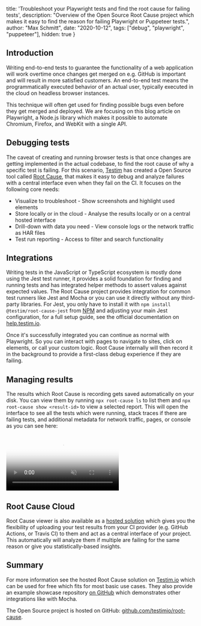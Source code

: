   title: 'Troubleshoot your Playwright tests and find the root cause for failing tests',
  description: "Overview of the Open Source Root Cause project which makes it easy to find the reason for failing Playwright or Puppeteer tests.",
  author: "Max Schmitt",
  date: "2020-10-12",
  tags: ["debug", "playwright", "puppeteer"],
  hidden: true
}

## Introduction

Writing end-to-end tests to guarantee the functionality of a web application will work overtime once changes get merged on e.g. GitHub is important and will result in more satisfied customers. An end-to-end test means the programmatically executed behavior of an actual user, typically executed in the cloud on headless browser instances.

This technique will often get used for finding possible bugs even before they get merged and deployed. We are focusing on this blog article on Playwright, a Node.js library which makes it possible to automate Chromium, Firefox, and WebKit with a single API.

## Debugging tests

The caveat of creating and running browser tests is that once changes are getting implemented in the actual codebase, to find the root cause of why a specific test is failing. For this scenario, [Testim](https://www.testim.io) has created a Open Source tool called [Root Cause](https://github.com/testimio/root-cause), that makes it easy to debug and analyze failures with a central interface even when they fail on the CI. It focuses on the following core needs:

- Visualize to troubleshoot - Show screenshots and highlight used elements
- Store locally or in the cloud - Analyse the results locally or on a central hosted interface
- Drill-down with data you need - View console logs or the network traffic as HAR files
- Test run reporting - Access to filter and search functionality

## Integrations

Writing tests in the JavaScript or TypeScript ecosystem is mostly done using the Jest test runner, it provides a solid foundation for finding and running tests and has integrated helper methods to assert values against expected values. The Root Cause project provides integration for common test runners like Jest and Mocha or you can use it directly without any third-party libraries. For Jest, you only have to install it with `npm install @testim/root-cause-jest` from [NPM](http://npmjs.com/package/@testim/root-cause-jest) and adjusting your main Jest configuration, for a full setup guide, see the official documentation on [help.testim.io](https://help.testim.io/docs/root-cause-jest-integration-guide).

Once it's successfully integrated you can continue as normal with Playwright. So you can interact with pages to navigate to sites, click on elements, or call your custom logic. Root Cause internally will then record it in the background to provide a first-class debug experience if they are failing.

## Managing results

The results which Root Cause is recording gets saved automatically on your disk. You can view them by running `npx root-cause ls` to list them and `npx root-cause show <result-id>` to view a selected report. This will open the interface to see all the tests which were running, stack traces if there are failing tests, and additional metadata for network traffic, pages, or console as you can see here:

<div style={{textAlign: "center", margin: "10px 0"}}>
  <video playsInline autoPlay preload="metadata" muted loop poster="/blog/troubleshoot-playwright-puppeteer-tests/screenplay-banner.jpg" style={{width: "80%", margin: "auto"}}>
    <source src="/blog/troubleshoot-playwright-puppeteer-tests/root-cause-local_new_top.mp4" type="video/mp4"/>
  Your browser does not support the video tag.
  </video>
</div>

## Root Cause Cloud

Root Cause viewer is also available as a [hosted solution](https://www.testim.io/root-cause/) which gives you the flexibility of uploading your test results from your CI provider (e.g. GitHub Actions, or Travis CI) to them and act as a central interface of your project. This automatically will analyze them if multiple are failing for the same reason or give you statistically-based insights.

## Summary

For more information see the hosted Root Cause solution on [Testim.io](https://www.testim.io/root-cause/) which can be used for free which fits for most basic use cases. They also provide an example showcase repository [on GitHub](https://github.com/testimio/root-cause-interactive-demo) which demonstrates other integrations like with Mocha.

The Open Source project is hosted on GitHub: [github.com/testimio/root-cause](https://github.com/testimio/root-cause).
